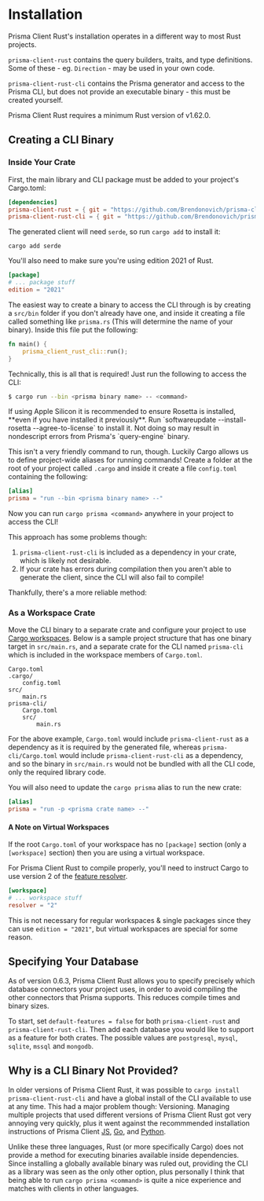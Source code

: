 # Installation

Prisma Client Rust's installation operates in a different way to most Rust projects.

`prisma-client-rust` contains the query builders, traits, and type definitions. Some of these - eg. `Direction` - may be used in your own code.

`prisma-client-rust-cli` contains the Prisma generator and access to the Prisma CLI, but does not provide an executable binary - this must be created yourself.

Prisma Client Rust requires a minimum Rust version of v1.62.0.

## Creating a CLI Binary

### Inside Your Crate

First, the main library and CLI package must be added to your project's Cargo.toml:

```toml
[dependencies]
prisma-client-rust = { git = "https://github.com/Brendonovich/prisma-client-rust", tag = "0.6.8" }
prisma-client-rust-cli = { git = "https://github.com/Brendonovich/prisma-client-rust", tag = "0.6.8" }
```

The generated client will need `serde`, so run `cargo add` to install it:

```
cargo add serde
```

You'll also need to make sure you're using edition 2021 of Rust.
```toml
[package]
# ... package stuff
edition = "2021"
```

The easiest way to create a binary to access the CLI through is by creating a `src/bin` folder if you don't already have one,
and inside it creating a file called something like `prisma.rs` (This will determine the name of your binary).
Inside this file put the following:

```rust
fn main() {
    prisma_client_rust_cli::run();
}
```

Technically, this is all that is required! Just run the following to access the CLI:

```bash
$ cargo run --bin <prisma binary name> -- <command>
```


<Callout type="info">
If using Apple Silicon it is recommended to ensure Rosetta is installed, **even if you have installed it previously**.
Run `softwareupdate --install-rosetta --agree-to-license` to install it.
Not doing so may result in nondescript errors from Prisma's `query-engine` binary.
</Callout>

This isn't a very friendly command to run, though. Luckily Cargo allows us to define project-wide aliases for running commands! Create a folder at the root of your project called `.cargo` and inside it create a file `config.toml` containing the following:

```toml
[alias]
prisma = "run --bin <prisma binary name> --"
```

Now you can run `cargo prisma <command>` anywhere in your project to access the CLI!

This approach has some problems though:
1. `prisma-client-rust-cli` is included as a dependency in your crate, which is likely not desirable.
2. If your crate has errors during compilation then you aren't able to generate the client, since the CLI will also fail to compile!

Thankfully, there's a more reliable method:

### As a Workspace Crate

Move the CLI binary to a separate crate and configure your project to use
[Cargo workspaces](https://doc.rust-lang.org/book/ch14-03-cargo-workspaces.html).
Below is a sample project structure that has one binary target in `src/main.rs`,
and a separate crate for the CLI named `prisma-cli` which is included in the workspace members of `Cargo.toml`.

```
Cargo.toml
.cargo/
    config.toml
src/
    main.rs
prisma-cli/
    Cargo.toml
    src/
        main.rs
```

For the above example,
`Cargo.toml` would include `prisma-client-rust` as a dependency as it is required by the generated file,
whereas `prisma-cli/Cargo.toml` would include `prisma-client-rust-cli` as a dependency,
and so the binary in `src/main.rs` would not be bundled with all the CLI code,
only the required library code.

You will also need to update the `cargo prisma` alias to run the new crate:

```toml
[alias]
prisma = "run -p <prisma crate name> --"
```

#### A Note on Virtual Workspaces

If the root `Cargo.toml` of your workspace has no `[package]` section (only a `[workspace]` section) then you are using a virtual workspace.

For Prisma Client Rust to compile properly, you'll need to instruct Cargo to use version 2 of the [feature resolver](https://doc.rust-lang.org/edition-guide/rust-2021/default-cargo-resolver.html).

```toml
[workspace]
# ... workspace stuff
resolver = "2"
```

This is not necessary for regular workspaces & single packages since they can use `edition = "2021"`, but virtual workspaces are special for some reason.

## Specifying Your Database

As of version 0.6.3,
Prisma Client Rust allows you to specify precisely which database connectors your project uses,
in order to avoid compiling the other connectors that Prisma supports.
This reduces compile times and binary sizes.

To start, set `default-features = false` for both `prisma-client-rust` and `prisma-client-rust-cli`.
Then add each database you would like to support as a feature for both crates.
The possible values are `postgresql`, `mysql`, `sqlite`, `mssql` and `mongodb`.

## Why is a CLI Binary Not Provided?

In older versions of Prisma Client Rust,
it was possible to `cargo install prisma-client-rust-cli` and have a global install of the CLI available to use at any time.
This had a major problem though: Versioning. Managing multiple projects that used different versions of Prisma Client Rust got very annoying very quickly,
plus it went against the recommmended installation instructions of Prisma Client
[JS](https://www.prisma.io/docs/getting-started/setup-prisma/add-to-existing-project/relational-databases-typescript-postgres),
[Go](https://github.com/prisma/prisma-client-go/blob/main/docs/quickstart.md),
and [Python](https://prisma-client-py.readthedocs.io/en/stable/#installing-prisma-client-python).

Unlike these three languages,
Rust (or more specifically Cargo) does not provide a method for executing binaries available inside dependencies.
Since installing a globally available binary was ruled out,
providing the CLI as a library was seen as the only other option,
plus personally I think that being able to run `cargo prisma <command>` is quite a nice experience and matches with clients in other languages.
